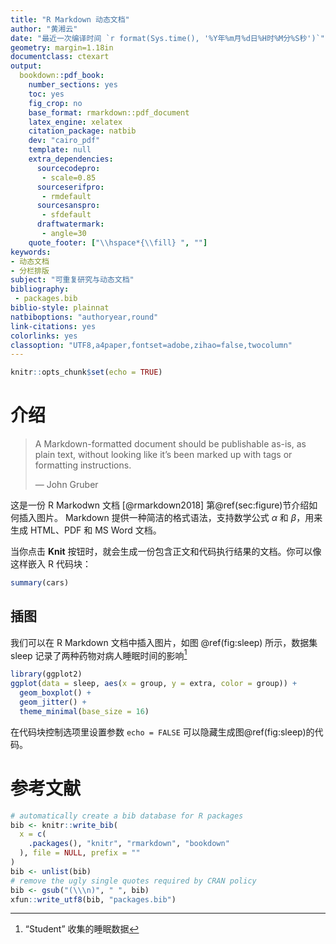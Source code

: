 ```yaml
---
title: "R Markdown 动态文档"
author: "黄湘云"
date: "最近一次编译时间 `r format(Sys.time(), '%Y年%m月%d日%H时%M分%S秒')`"
geometry: margin=1.18in
documentclass: ctexart
output: 
  bookdown::pdf_book: 
    number_sections: yes
    toc: yes
    fig_crop: no
    base_format: rmarkdown::pdf_document
    latex_engine: xelatex
    citation_package: natbib
    dev: "cairo_pdf"
    template: null
    extra_dependencies:
      sourcecodepro:
       - scale=0.85
      sourceserifpro:
       - rmdefault
      sourcesanspro:
       - sfdefault
      draftwatermark:
       - angle=30
    quote_footer: ["\\hspace*{\\fill} ", ""]
keywords: 
- 动态文档
- 分栏排版
subject: "可重复研究与动态文档"
bibliography: 
 - packages.bib
biblio-style: plainnat
natbiboptions: "authoryear,round"
link-citations: yes
colorlinks: yes
classoption: "UTF8,a4paper,fontset=adobe,zihao=false,twocolumn"
---
```


```r
knitr::opts_chunk$set(echo = TRUE)
```

# 介绍 {#chap:intro-rmarkdown}

> A Markdown-formatted document should be publishable as-is, as plain text, without looking like it’s been marked up with tags or formatting instructions.  
> 
> --- John Gruber

这是一份 R Markodwn 文档 [@rmarkdown2018] 第\@ref(sec:figure)节介绍如何插入图片。 Markdown 提供一种简洁的格式语法，支持数学公式 $\alpha$ 和 $\beta$，用来生成 HTML、PDF 和 MS Word 文档。

当你点击 **Knit** 按钮时，就会生成一份包含正文和代码执行结果的文档。你可以像这样嵌入 R 代码块：

```r
summary(cars)
```

## 插图 {#sec:figure}

[^sleep-data]: “Student” 收集的睡眠数据

我们可以在 R Markdown 文档中插入图片，如图 \@ref(fig:sleep) 所示，数据集 sleep 记录了两种药物对病人睡眠时间的影响[^sleep-data]

```r
library(ggplot2)
ggplot(data = sleep, aes(x = group, y = extra, color = group)) +
  geom_boxplot() +
  geom_jitter() +
  theme_minimal(base_size = 16)
```

在代码块控制选项里设置参数 `echo = FALSE` 可以隐藏生成图\@ref(fig:sleep)的代码。

# 参考文献 {#chap:refer}

```r
# automatically create a bib database for R packages
bib <- knitr::write_bib(
  x = c(
    .packages(), "knitr", "rmarkdown", "bookdown"
  ), file = NULL, prefix = ""
)
bib <- unlist(bib)
# remove the ugly single quotes required by CRAN policy
bib <- gsub("(\\\n)", " ", bib)
xfun::write_utf8(bib, "packages.bib")
```
